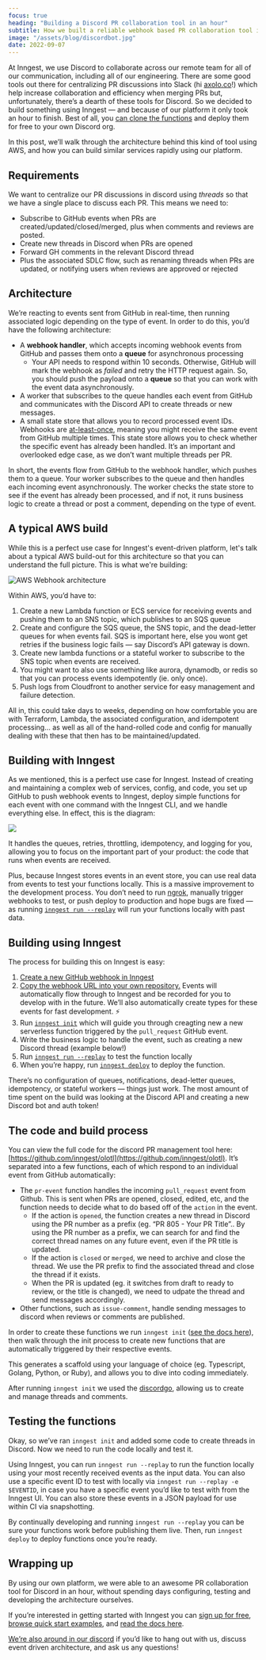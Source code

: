 ```yaml
---
focus: true
heading: "Building a Discord PR collaboration tool in an hour"
subtitle: How we built a reliable webhook based PR collaboration tool in less time your average company's sprint planning meeting
image: "/assets/blog/discordbot.jpg"
date: 2022-09-07
---
```


At Inngest, we use Discord to collaborate across our remote team for all of our communication, including all of our engineering.  There are some good tools out there for centralizing PR discussions into Slack (hi [axolo.co](https://axolo.co)!) which help increase collaboration and efficiency when merging PRs but, unfortunately, there’s a dearth of these tools for Discord.  So we decided to build something using Inngest — and because of our platform it only took an hour to finish.  Best of all, you [can clone the functions](https://github.com/inngest/olotl) and deploy them for free to your own Discord org.

In this post, we’ll walk through the architecture behind this kind of tool using AWS, and how you can build similar services rapidly using our platform.

## Requirements

We want to centralize our PR discussions in discord using *threads* so that we have a single place to discuss each PR.  This means we need to:

- Subscribe to GitHub events when PRs are created/updated/closed/merged, plus when comments and reviews are posted.
- Create new threads in Discord when PRs are opened
- Forward GH comments in the relevant Discord thread
- Plus the associated SDLC flow, such as renaming threads when PRs are updated, or notifying users when reviews are approved or rejected

## Architecture

We’re reacting to events sent from GitHub in real-time, then running associated logic depending on the type of event.  In order to do this, you’d have the following architecture:

- A **webhook handler**, which accepts incoming webhook events from GitHub and passes them onto a **queue** for asynchronous processing
    - Your API needs to respond within 10 seconds. Otherwise, GitHub will mark the webhook as *failed* and retry the HTTP request again.  So, you should push the payload onto a **queue** so that you can work with the event data asynchronously.
- A worker that subscribes to the queue handles each event from GitHub and communicates with the Discord API to create threads or new messages.
- A small state store that allows you to record processed event IDs. Webhooks are [at-least-once](https://www.cloudcomputingpatterns.org/at_least_once_delivery/), meaning you might receive the same event from GitHub multiple times. This state store allows you to check whether the specific event has already been handled. It’s an important and overlooked edge case, as we don’t want multiple threads per PR.

In short, the events flow from GitHub to the webhook handler, which pushes them to a queue.  Your worker subscribes to the queue and then handles each incoming event asynchronously.  The worker checks the state store to see if the event has already been processed, and if not, it runs business logic to create a thread or post a comment, depending on the type of event.

## A typical AWS build

While this is a perfect use case for Inngest's event-driven platform, let's talk about a typical AWS build-out for this architecture so that you can understand the full picture.  This is what we're building:

![AWS Webhook architecture](/assets/blog/aws-webhooks.svg)

Within AWS, you’d have to:

1. Create a new Lambda function or ECS service for receiving events and pushing them to an SNS topic, which publishes to an SQS queue
2. Create and configure the SQS queue, the SNS topic, and the dead-letter queues for when events fail.  SQS is important here, else you wont get retries if the business logic fails — say Discord’s API gateway is down.
3. Create new lambda functions or a stateful worker to subscribe to the SNS topic when events are received.
4. You might want to also use something like aurora, dynamodb, or redis so that you can process events idempotently (ie. only once).
5. Push logs from Cloudfront to another service for easy management and failure detection.

All in, this could take days to weeks, depending on how comfortable you are with Terraform, Lambda, the associated configuration, and idempotent processing… as well as all of the hand-rolled code and config for manually dealing with these that then has to be maintained/updated.

## Building with Inngest

As we mentioned, this is a perfect use case for Inngest.  Instead of creating and maintaining a complex web of services, config, and code, you set up GitHub to push webhook events to Inngest, deploy simple functions for each event with one command with the Inngest CLI, and we handle everything else.  In effect, this is the diagram:

![](/assets/product/declarative-functions.png)

It handles the queues, retries, throttling, idempotency, and logging for you, allowing you to focus on the important part of your product:  the code that runs when events are received.

Plus, because Inngest stores events in an event store, you can use real data from events to test your functions locally.  This is a massive improvement to the development process.  You don’t need to run [ngrok](https://ngrok.com/), manually trigger webhooks to test, or push deploy to production and hope bugs are fixed — as running [`inngest run --replay`](https://www.inngest.com/docs/cli/run) will run your functions locally with past data.

## Building using Inngest

The process for building this on Inngest is easy:

1. [Create a new GitHub webhook in Inngest](https://www.inngest.com/docs/event-webhooks)
2. [Copy the webhook URL into your own repository.](https://docs.github.com/en/developers/webhooks-and-events/webhooks/creating-webhooks#setting-up-a-webhook)  Events will automatically flow through to Inngest and be recorded for you to develop with in the future.  We’ll also automatically create types for these events for fast development. ⚡
3. Run [`inngest init`](https://www.inngest.com/docs/cli/init) which will guide you through creagting new a new serverless function triggered by the `pull_request` GitHub event.
4. Write the business logic to handle the event, such as creating a new Discord thread (example below!)
5. Run [`inngest run --replay`](https://www.inngest.com/docs/cli/run) to test the function locally
6. When you’re happy, run [`inngest deploy`](https://www.inngest.com/docs/cli/deploy) to deploy the function.

There’s no configuration of queues, notifications, dead-letter queues, idempotency, or stateful workers — things just work.  The most amount of time spent on the build was looking at the Discord API and creating a new Discord bot and auth token!

## The code and build process

You can view the full code for the discord PR management tool here: [https://github.com/inngest/olotl](https://github.com/inngest/olotl).  It’s separated into a few functions, each of which respond to an individual event from GitHub automatically:

- The `pr-event` function handles the incoming `pull_request` event from Github.  This is sent when PRs are opened, closed, edited, etc, and the function needs to decide what to do based off of the `action` in the event.
    - If the action is `opened`, the function creates a new thread in Discord using the PR number as a prefix (eg. “PR 805 - Your PR Title”..  By using the PR number as a prefix, we can search for and find the correct thread names on any future event, even if the PR title is updated.
    - If the action is `closed` or `merged`, we need to archive and close the thread.  We use the PR prefix to find the associated thread and close the thread if it exists.
    - When the PR is updated (eg. it switches from draft to ready to review, or the title is changed), we need to udpate the thread and send messages accordingly.
- Other functions, such as `issue-comment`, handle sending messages to discord when reviews or comments are published.

In order to create these functions we run `inngest init` ([see the docs here](/docs/cli/writing-and-running-fuctions)), then walk through the init process to create new functions that are automatically triggered by their respective events.

This generates a scaffold using your language of choice (eg. Typescript, Golang, Python, or Ruby), and allows you to dive into coding immediately.

After running `inngest init` we used the [discordgo](https://github.com/bwmarrin/discordgo), allowing us to create and manage threads and comments.

## Testing the functions

Okay, so we’ve ran `inngest init` and added some code to create threads in Discord.  Now we need to run the code locally and test it.

Using Inngest, you can run `inngest run --replay` to run the function locally using your most recently received events as the input data.  You can also use a specific event ID to test with locally via `inngest run --replay -e $EVENTID`, in case you have a specific event you’d like to test with from the Inngest UI.  You can also store these events in a JSON payload for use within CI via snapshotting.

By continually developing and running `inngest run --replay` you can be sure your functions work before publishing them live. Then, run `inngest deploy` to deploy functions once you’re ready.

## Wrapping up

By using our own platform, we were able to an awesome PR collaboration tool for Discord in an hour, without spending days configuring, testing and developing the architecture ourselves.

If you’re interested in getting started with Inngest you can [sign up for free](https://www.inngest.com/sign-up), [browse quick start examples](https://www.inngest.com/quick-starts), and [read the docs here](https://www.inngest.com/docs).

[We’re also around in our discord](/discord) if you’d like to hang out with us, discuss event driven architecture, and ask us any questions!
